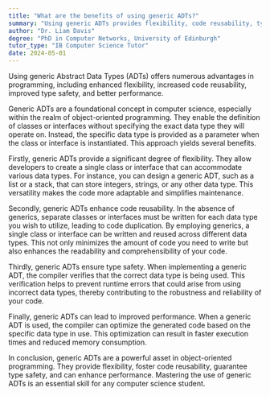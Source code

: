 ```yaml
---
title: "What are the benefits of using generic ADTs?"
summary: "Using generic ADTs provides flexibility, code reusability, type safety, and improved performance in programming."
author: "Dr. Liam Davis"
degree: "PhD in Computer Networks, University of Edinburgh"
tutor_type: "IB Computer Science Tutor"
date: 2024-05-01
---
```


Using generic Abstract Data Types (ADTs) offers numerous advantages in programming, including enhanced flexibility, increased code reusability, improved type safety, and better performance.

Generic ADTs are a foundational concept in computer science, especially within the realm of object-oriented programming. They enable the definition of classes or interfaces without specifying the exact data type they will operate on. Instead, the specific data type is provided as a parameter when the class or interface is instantiated. This approach yields several benefits.

Firstly, generic ADTs provide a significant degree of flexibility. They allow developers to create a single class or interface that can accommodate various data types. For instance, you can design a generic ADT, such as a list or a stack, that can store integers, strings, or any other data type. This versatility makes the code more adaptable and simplifies maintenance.

Secondly, generic ADTs enhance code reusability. In the absence of generics, separate classes or interfaces must be written for each data type you wish to utilize, leading to code duplication. By employing generics, a single class or interface can be written and reused across different data types. This not only minimizes the amount of code you need to write but also enhances the readability and comprehensibility of your code.

Thirdly, generic ADTs ensure type safety. When implementing a generic ADT, the compiler verifies that the correct data type is being used. This verification helps to prevent runtime errors that could arise from using incorrect data types, thereby contributing to the robustness and reliability of your code.

Finally, generic ADTs can lead to improved performance. When a generic ADT is used, the compiler can optimize the generated code based on the specific data type in use. This optimization can result in faster execution times and reduced memory consumption.

In conclusion, generic ADTs are a powerful asset in object-oriented programming. They provide flexibility, foster code reusability, guarantee type safety, and can enhance performance. Mastering the use of generic ADTs is an essential skill for any computer science student.
    